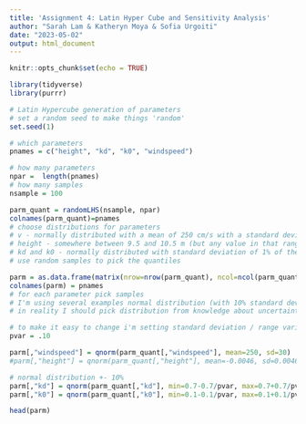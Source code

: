 ```yaml
---
title: 'Assignment 4: Latin Hyper Cube and Sensitivity Analysis'
author: "Sarah Lam & Katheryn Moya & Sofia Urgoiti"
date: "2023-05-02"
output: html_document
---
```


```r
knitr::opts_chunk$set(echo = TRUE)

library(tidyverse)
library(purrr)

```

```r
# Latin Hypercube generation of parameters 
# set a random seed to make things 'random'
set.seed(1)

# which parameters
pnames = c("height", "kd", "k0", "windspeed")

# how many parameters
npar =  length(pnames)
# how many samples
nsample = 100

parm_quant = randomLHS(nsample, npar)
colnames(parm_quant)=pnames
# choose distributions for parameters
# v - normally distributed with a mean of 250 cm/s with a standard deviation of 30 cm/s
# height - somewhere between 9.5 and 10.5 m (but any value in that range is equally likely)
# kd and k0 - normally distributed with standard deviation of 1% of their default values
# use random samples to pick the quantiles

parm = as.data.frame(matrix(nrow=nrow(parm_quant), ncol=ncol(parm_quant)))
colnames(parm) = pnames
# for each parameter pick samples 
# I'm using several examples normal distribution (with 10% standard deviation) and uniform with +- 10%
# in reality I should pick distribution from knowledge about uncertainty in parameters

# to make it easy to change i'm setting standard deviation / range variation to a variable
pvar = .10

parm[,"windspeed"] = qnorm(parm_quant[,"windspeed"], mean=250, sd=30)
#parm[,"height"] = qnorm(parm_quant[,"height"], mean=-0.0046, sd=0.0046/pvar) --- UNSURE HOW TO 

# normal distribution +- 10%
parm[,"kd"] = qnorm(parm_quant[,"kd"], min=0.7-0.7/pvar, max=0.7+0.7/pvar)
parm[,"k0"] = qnorm(parm_quant[,"k0"], min=0.1-0.1/pvar, max=0.1+0.1/pvar)

head(parm)
```


